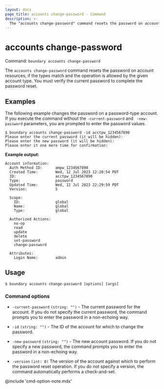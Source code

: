 ```yaml
---
layout: docs
page_title: accounts change-password - Command
description: >-
  The "accounts change-password" command resets the password on account resources.
---
```


# accounts change-password

Command: `boundary accounts change-password`

The `accounts change-password` command resets the password on account resources, if the types match and the operation is allowed by the given account type.
You must verify the current password to complete the password reset.

## Examples

The following example changes the password on a password-type account. If you execute the command without the `-current-password` and ` -new-password` parameters, you are
prompted to enter the password values.

```shell-session
$ boundary accounts change-password -id acctpw_1234567890
Please enter the current password (it will be hidden):
Please enter the new password (it will be hidden):
Please enter it one more time for confirmation:
```

**Example output:**

<CodeBlockConfig hideClipboard>

```plaintext
Account information:
  Auth Method ID:      ampw_1234567890
  Created Time:        Wed, 12 Jul 2023 12:20:54 PDT
  ID:                  acctpw_1234567890
  Type:                password
  Updated Time:        Wed, 12 Jul 2023 22:29:59 PDT
  Version:             5

  Scope:
    ID:                global
    Name:              global
    Type:              global

  Authorized Actions:
    no-op
    read
    update
    delete
    set-password
    change-password

  Attributes:
    Login Name:        admin
```

</CodeBlockConfig>


## Usage

<CodeBlockConfig hideClipboard>

```shell-session
$ boundary accounts change-password [options] [args]
```

</CodeBlockConfig>


### Command options

- `-current-password` `(string: "")` - The current password for the account. If
   you do not specify the current password, the command prompts you to enter the password in a non-echoing way.

- `-id` `(string: "")` - The ID of the account for which to change the password.

- `-new-password` `(string: "")` - The new account password. If you do not specify a new password, the command prompts you to enter the password in a non-echoing way.

- `-version` `(int: 0)` The version of the account against which to perform the password reset operation. If you do not specify a version, the command automatically performs a check-and-set.

@include 'cmd-option-note.mdx'